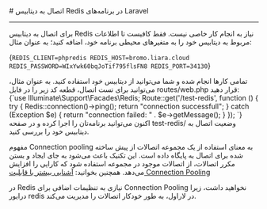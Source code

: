 

<Layout>
<Head>
<title>مستندات اتصال به Redis در Laravel - لیارا</title>
<meta property="og:title" content="مستندات خدمات رایانش ابری لیارا" />
<meta property="og:description" content="مستندات اتصال به دیتابیس Redis در فریم‌ورک Laravel"  />
</Head>
# اتصال به دیتابیس Redis در برنامه‌های Laravel
<hr className="mb-2" />

برای اتصال به دیتابیس Redis نیاز به انجام کار خاصی نیست. 
فقط کافیست تا 
اطلاعات مربوط به دیتابیس خود را 
به متغیرهای محیطی برنامه خود، اضافه کنید؛ به عنوان مثال:<div className="h-2" />
    <div dir='ltr'>
    <Highlight className="bash">
        {`REDIS_CLIENT=phpredis
REDIS_HOST=bromo.liara.cloud
REDIS_PASSWORD=WIxYwk60bqJoTif795flsFN8
REDIS_PORT=34130`}
    </Highlight>
    </div>
<div className="h-2" />
تمامی کارها انجام شده و شما می‌توانید از دیتابیس خود استفاده کنید. به عنوان مثال، می‌توانید برای تست اتصال، قطعه کد زیر را در فایل <Important>routes/web.php</Important> قرار دهید:

<div className="h-2" />
    <div dir='ltr'>
    <Highlight className="php">
        {`use Illuminate\Support\Facades\Redis;
Route::get('/test-redis', function () {
    try {
        Redis::connection()->ping();
        return "connection successfull";
    } catch (Exception $e) {
        return "connection failed: " . $e->getMessage();
    }
});
`}
    </Highlight>
    </div>
<div className="h-2" />
اکنون می‌توانید برنامه‌تان را اجرا کرده و در صفحه <Important>test-redis/</Important> وضعیت اتصال به دیتابیس خود را بررسی کنید.

<Section id="connection-pooling" title="استفاده از Connection Pooling" />

مفهوم Connection pooling به معنای استفاده از یک مجموعه اتصالات از پیش ساخته شده برای اتصال به پایگاه داده است. این تکنیک باعث می‌شود به جای ایجاد و بستن مکرر اتصالات، از اتصالات موجود در مجموعه استفاده شود که کارایی را افزایش می‌دهد.
<Alert variant='success'>همچنین بخوانید: <a className="text-[#2196f3] " href="/dbaas/details/connection-pool">آشنایی بیشتر با قابلیت Connection Pooling</a></Alert>

در Redis نیازی به تنظیمات اضافی برای Connection Pooling نخواهید داشت، زیرا درایور <Important>redis</Important> در لاراول، به طور خودکار اتصالات را مدیریت می‌کند.

</Layout>